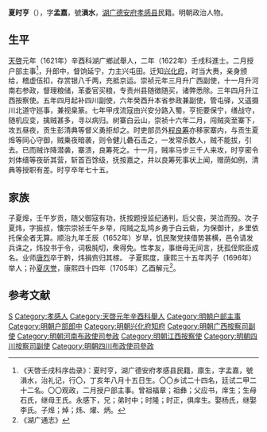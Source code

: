 '''夏时亨'''（{{bd|1587年||1661年||}}），字'''孟嘉'''，號'''溳水'''，[[湖广|湖广]][[德安府|德安府]][[孝感县|孝感县]]民籍。明朝政治人物。

==生平==
[[天啓|天啓]]元年（1621年）辛酉科湖广鄉試舉人，二年（1622年）壬戌科進士。二月授户部主事<ref>《天啓壬戌科序齿录》：夏时亨，湖广德安府孝感县民籍，廪生，字孟嘉，號溳水，治礼记，行〇，丁亥年八月十五日生。〇〇乡试二十四名，廷试二甲二十二名。〇〇观政，二月授户部主事。曾祖福章；祖彝；父应书，庠生；生母石氏，继母王氏。永感下，兄；弟时中；时隆；时正，俱庠生。娶杨氏，继娶李氏。子㷆；焯；炜、燿、炳。</ref>，升郎中，督饷延宁，力主兴屯田。迁知[[兴化府|兴化府]]，时当大赉，亲身颁给，稽虚伍扣，存赏银八千两，充抵京运。崇祯元年三月升广西副使，十一月升河南右参政，督理粮储，革委官买粮，专责州县随徴随买，诸弊悉除。三年四月升江西按察使。五年四月起补四川副使，六年癸酉升本省参政兼副使，管屯驿，又遥摄川北道守廵事，兼视臬篆。七年甲戌流寇由兴安分路入蜀，亨扼要保宁，缮战守，随机应变，擒贼甚多，寻以病归。树寨白云山，崇祯十六年二月，闯贼突至寨下，攻五昼夜，贡生彭清典等督义勇拒却之。时吏部员外[[程良筹|程良筹]]亦移家寨内，与贡生夏㷆等同心守御，贼乗夜暗袭，则令健儿礨石击之，一发常杀数人，贼不能拔，引去。已而贼诈降潜袭，寨溃，良筹死之。十一月，贼率马步三千人来攻，时亨密令刘体缙等夜斫其营，斩首百馀级，抚按嘉之，并以良筹死事状上闻，赠荫如例，清典等授职有差。时亨卒年七十五。

== 家族 ==
子夏㷆，壬午岁贡，随父御寇有功，抚按题授监纪通判，后父丧，哭泣而殁。次子夏炜，字振叔，懐宗崇祯壬午乡举，闯贼之乱鸠乡勇于白云砦，为保御计，乡里依托保全者无算。顺治九年壬辰（1652年）岁旱，饥民聚党挟借势甚横，邑令请发兵诛之，炜投书于令，词极肫切，衆得免。性孝友，事继母无间言，抚孤侄熙臣成名。业师[[唐烈|唐烈]]卒于黔，炜捐赀归其榇。
子夏熙度，康熙三十五年丙子（1696年）举人；孙[[夏庆誉|夏庆誉]]，康熙四十四年（1705年）乙酉解元<ref>《湖广通志》</ref>。

==参考文献==
{{reflist}}

{{天啓二年壬戌科殿試金榜}}

{{Authority control}}

{{DEFAULTSORT:}}
[[Category:夏姓|S]]
[[Category:孝感人|Category:孝感人]]
[[Category:天啓元年辛酉科舉人|Category:天啓元年辛酉科舉人]]
[[Category:明朝户部主事|Category:明朝户部主事]]
[[Category:明朝户部郎中|Category:明朝户部郎中]]
[[Category:明朝兴化府知府|Category:明朝兴化府知府]]
[[Category:明朝广西按察司副使|Category:明朝广西按察司副使]]
[[Category:明朝河南布政使司参政|Category:明朝河南布政使司参政]]
[[Category:明朝江西按察使|Category:明朝江西按察使]]
[[Category:明朝四川按察司副使|Category:明朝四川按察司副使]]
[[Category:明朝四川布政使司參政|Category:明朝四川布政使司參政]]